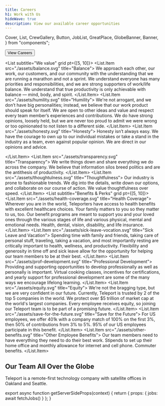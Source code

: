 ```yaml
---
title: Careers
h1: Work with Us
hideWave: true
description: View our available career opportunities
---
```


  Cover,
  List,
  CrewGallery,
  Button,
  JobList,
  GreatPlace,
  GlobeBanner,
  Banner,
} from "components";

<Cover align="center" title={meta.h1} description={meta.description}>
  <Button as="a" href="#jobs" variant="primary" shape="lg">
    View Careers
  </Button>
</Cover>

<Banner
  title="Our mission is to enable engineers to quickly access any resource anywhere."
  subtitle="Mission"
/>

<List subtitle="We value" grid pt={[5, 10]}>
  <List.Item src="./assets/balance.svg" title="Balance">
    We approach each other, our work, our customers, and our community with the understanding that we are running a marathon and not a sprint. We understand everyone has many priorities and responsibilities, and we are strong supporters of work/life balance. We understand that true productivity is only achievable with balance — mind, body, and spirit.
  </List.Item>
  <List.Item src="./assets/humility.svg" title="Humility">
    We're not arrogant, and we don’t have big personalities; instead, we believe that our work product should speak for itself. We are open to other ideas and value and respect every team member’s experiences and contributions. We do have strong opinions, loosely held, but we are never too proud to admit we were wrong or too opinionated to not listen to a different side.
  </List.Item>
  <List.Item src="./assets/honesty.svg" title="Honesty">
    Honesty isn’t always easy. We have the courage to own up to our individual mistakes or take a stand in the industry as a team, even against popular opinion. We are direct in our opinions and advice.

  </List.Item>
  <List.Item src="./assets/transparency.svg" title="Transparency">
    We write things down and share everything we do across the company. We believe that information silos breed politics and are the antithesis of productivity.
  </List.Item>
  <List.Item src="./assets/thoughtulness.svg" title="Thoughtfulness">
    Our industry is prone to fashionable trends. We dig into the details, write down our options, and collaborate on our course of action. We value thoughtfulness over speed.
  </List.Item>
</List>
<CrewGallery as="section" />
<List subtitle="Benefits & Perks" grid pt={[5, 10]}>
  <List.Item src="./assets/health-coverage.svg" title="Health Coverage">
    Wherever you are in the world, Teleporters have access to health benefits with excellent healthcare choices. Your family matters to you so they matter to us, too. Our benefit programs are meant to support you and your loved ones through the various stages of life and various physical, mental and emotional needs. Health, dental, vision, disability, and life insurance.
  </List.Item>
  <List.Item src="./assets/sick-leave-vocation.svg" title="Sick Leave and Vacation">
    Spending time with family and friends, taking care of personal stuff, traveling, taking a vacation, and most importantly resting are critically important to health, wellness, and productivity. Flexibility and generosity in time off and sick leave allow for the opportunity for helping our team members to be at their best.
  </List.Item>
  <List.Item src="./assets/prof-development.svg" title="Professional Development">
    Providing and supporting opportunities to develop professionally as well as personally is important. Virtual cooking classes, incentives for certifications, and yearly support for professional development are some of the many ways we encourage lifelong learning.
  </List.Item>
  <List.Item src="./assets/equity.svg" title="Equity">
    We're not the bragging type, but we are very confident in our future. Currently, Teleport is trusted by 2 of the top 5 companies in the world. We protect over $5 trillion of market cap at the world's largest companies. Every employee receives equity, so joining our Teleport team is to be part of a promising future.
  </List.Item>
  <List.Item src="./assets/save-for-the-future.svg" title="Save for the Future">
    For US employees, we offer 401k with a company match of 100% on the first 3%, then 50% of contributions from 3% to 5%. 95% of our US employees participate in this benefit.
  </List.Item>
  <List.Item src="./assets/other-benefits.svg" title="Other Employee Benefits">
    Our team members need to have everything they need to do their best work. Stipends to set up their home office and monthly allowance for internet and cell phone. Commuter benefits.
  </List.Item>
</List>
<GreatPlace/>
<GlobeBanner>
  ## Our Team All Over the Globe

Teleport is a remote-first technology company with satellite offices in Oakland and Seattle.

</GlobeBanner>

<JobList id="jobs" jobs={props.jobs} />

export async function getServerSideProps(context) {
  return { props: { jobs: await fetchJobs() } };
}

